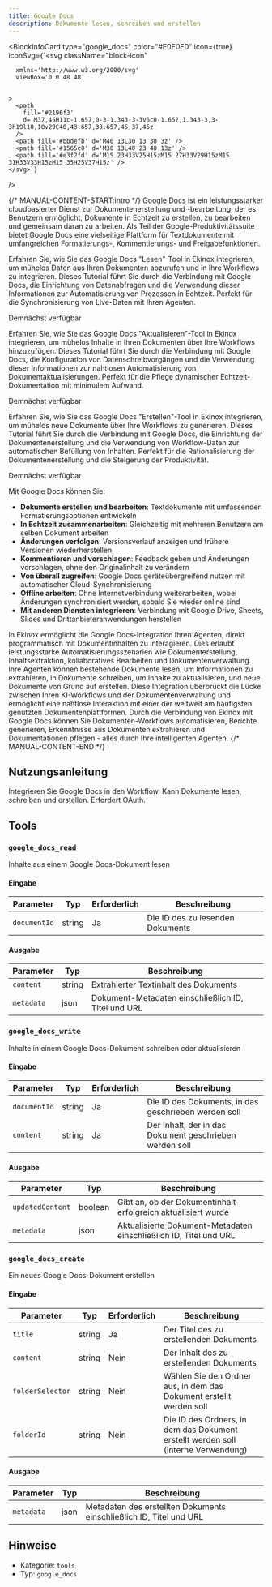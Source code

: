 ```yaml
---
title: Google Docs
description: Dokumente lesen, schreiben und erstellen
---
```



<BlockInfoCard
  type="google_docs"
  color="#E0E0E0"
  icon={true}
  iconSvg={`<svg className="block-icon"

      xmlns='http://www.w3.org/2000/svg'
      viewBox='0 0 48 48'


    >
      <path
        fill='#2196f3'
        d='M37,45H11c-1.657,0-3-1.343-3-3V6c0-1.657,1.343-3,3-3h19l10,10v29C40,43.657,38.657,45,37,45z'
      />
      <path fill='#bbdefb' d='M40 13L30 13 30 3z' />
      <path fill='#1565c0' d='M30 13L40 23 40 13z' />
      <path fill='#e3f2fd' d='M15 23H33V25H15zM15 27H33V29H15zM15 31H33V33H15zM15 35H25V37H15z' />
    </svg>`}
/>

{/* MANUAL-CONTENT-START:intro */}
[Google Docs](https://docs.google.com) ist ein leistungsstarker cloudbasierter Dienst zur Dokumentenerstellung und -bearbeitung, der es Benutzern ermöglicht, Dokumente in Echtzeit zu erstellen, zu bearbeiten und gemeinsam daran zu arbeiten. Als Teil der Google-Produktivitätssuite bietet Google Docs eine vielseitige Plattform für Textdokumente mit umfangreichen Formatierungs-, Kommentierungs- und Freigabefunktionen.

Erfahren Sie, wie Sie das Google Docs "Lesen"-Tool in Ekinox integrieren, um mühelos Daten aus Ihren Dokumenten abzurufen und in Ihre Workflows zu integrieren. Dieses Tutorial führt Sie durch die Verbindung mit Google Docs, die Einrichtung von Datenabfragen und die Verwendung dieser Informationen zur Automatisierung von Prozessen in Echtzeit. Perfekt für die Synchronisierung von Live-Daten mit Ihren Agenten.

Demnächst verfügbar

Erfahren Sie, wie Sie das Google Docs "Aktualisieren"-Tool in Ekinox integrieren, um mühelos Inhalte in Ihren Dokumenten über Ihre Workflows hinzuzufügen. Dieses Tutorial führt Sie durch die Verbindung mit Google Docs, die Konfiguration von Datenschreibvorgängen und die Verwendung dieser Informationen zur nahtlosen Automatisierung von Dokumentaktualisierungen. Perfekt für die Pflege dynamischer Echtzeit-Dokumentation mit minimalem Aufwand.

Demnächst verfügbar

Erfahren Sie, wie Sie das Google Docs "Erstellen"-Tool in Ekinox integrieren, um mühelos neue Dokumente über Ihre Workflows zu generieren. Dieses Tutorial führt Sie durch die Verbindung mit Google Docs, die Einrichtung der Dokumentenerstellung und die Verwendung von Workflow-Daten zur automatischen Befüllung von Inhalten. Perfekt für die Rationalisierung der Dokumentenerstellung und die Steigerung der Produktivität.

Demnächst verfügbar

Mit Google Docs können Sie:

- **Dokumente erstellen und bearbeiten**: Textdokumente mit umfassenden Formatierungsoptionen entwickeln
- **In Echtzeit zusammenarbeiten**: Gleichzeitig mit mehreren Benutzern am selben Dokument arbeiten
- **Änderungen verfolgen**: Versionsverlauf anzeigen und frühere Versionen wiederherstellen
- **Kommentieren und vorschlagen**: Feedback geben und Änderungen vorschlagen, ohne den Originalinhalt zu verändern
- **Von überall zugreifen**: Google Docs geräteübergreifend nutzen mit automatischer Cloud-Synchronisierung
- **Offline arbeiten**: Ohne Internetverbindung weiterarbeiten, wobei Änderungen synchronisiert werden, sobald Sie wieder online sind
- **Mit anderen Diensten integrieren**: Verbindung mit Google Drive, Sheets, Slides und Drittanbieteranwendungen herstellen

In Ekinox ermöglicht die Google Docs-Integration Ihren Agenten, direkt programmatisch mit Dokumentinhalten zu interagieren. Dies erlaubt leistungsstarke Automatisierungsszenarien wie Dokumenterstellung, Inhaltsextraktion, kollaboratives Bearbeiten und Dokumentenverwaltung. Ihre Agenten können bestehende Dokumente lesen, um Informationen zu extrahieren, in Dokumente schreiben, um Inhalte zu aktualisieren, und neue Dokumente von Grund auf erstellen. Diese Integration überbrückt die Lücke zwischen Ihren KI-Workflows und der Dokumentenverwaltung und ermöglicht eine nahtlose Interaktion mit einer der weltweit am häufigsten genutzten Dokumentenplattformen. Durch die Verbindung von Ekinox mit Google Docs können Sie Dokumenten-Workflows automatisieren, Berichte generieren, Erkenntnisse aus Dokumenten extrahieren und Dokumentationen pflegen - alles durch Ihre intelligenten Agenten.
{/* MANUAL-CONTENT-END */}

## Nutzungsanleitung

Integrieren Sie Google Docs in den Workflow. Kann Dokumente lesen, schreiben und erstellen. Erfordert OAuth.

## Tools

### `google_docs_read`

Inhalte aus einem Google Docs-Dokument lesen

#### Eingabe

| Parameter | Typ | Erforderlich | Beschreibung |
| --------- | ---- | -------- | ----------- |
| `documentId` | string | Ja | Die ID des zu lesenden Dokuments |

#### Ausgabe

| Parameter | Typ | Beschreibung |
| --------- | ---- | ----------- |
| `content` | string | Extrahierter Textinhalt des Dokuments |
| `metadata` | json | Dokument-Metadaten einschließlich ID, Titel und URL |

### `google_docs_write`

Inhalte in einem Google Docs-Dokument schreiben oder aktualisieren

#### Eingabe

| Parameter | Typ | Erforderlich | Beschreibung |
| --------- | ---- | -------- | ----------- |
| `documentId` | string | Ja | Die ID des Dokuments, in das geschrieben werden soll |
| `content` | string | Ja | Der Inhalt, der in das Dokument geschrieben werden soll |

#### Ausgabe

| Parameter | Typ | Beschreibung |
| --------- | ---- | ----------- |
| `updatedContent` | boolean | Gibt an, ob der Dokumentinhalt erfolgreich aktualisiert wurde |
| `metadata` | json | Aktualisierte Dokument-Metadaten einschließlich ID, Titel und URL |

### `google_docs_create`

Ein neues Google Docs-Dokument erstellen

#### Eingabe

| Parameter | Typ | Erforderlich | Beschreibung |
| --------- | ---- | -------- | ----------- |
| `title` | string | Ja | Der Titel des zu erstellenden Dokuments |
| `content` | string | Nein | Der Inhalt des zu erstellenden Dokuments |
| `folderSelector` | string | Nein | Wählen Sie den Ordner aus, in dem das Dokument erstellt werden soll |
| `folderId` | string | Nein | Die ID des Ordners, in dem das Dokument erstellt werden soll \(interne Verwendung\) |

#### Ausgabe

| Parameter | Typ | Beschreibung |
| --------- | ---- | ----------- |
| `metadata` | json | Metadaten des erstellten Dokuments einschließlich ID, Titel und URL |

## Hinweise

- Kategorie: `tools`
- Typ: `google_docs`
